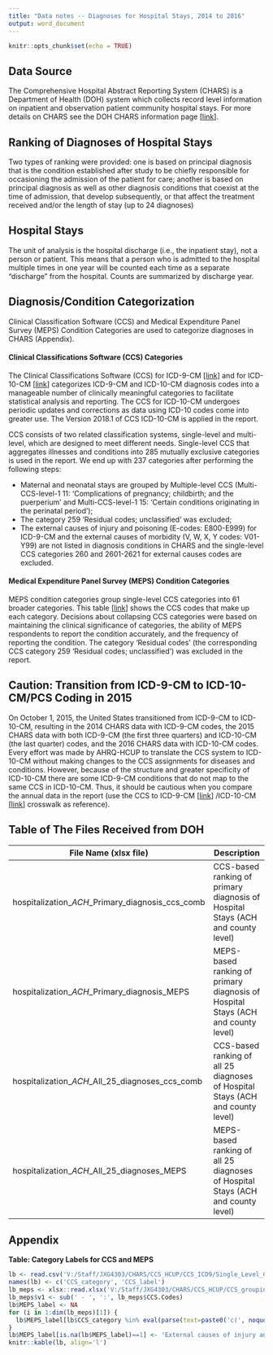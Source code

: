 ```yaml
---
title: "Data notes -- Diagnoses for Hospital Stays, 2014 to 2016"
output: word_document
---
```


```r
knitr::opts_chunk$set(echo = TRUE)
```

## Data Source
The Comprehensive Hospital Abstract Reporting System (CHARS) is a Department of Health (DOH) system which collects record level information on inpatient and observation patient community hospital stays. For more details on CHARS see the DOH CHARS information page [[link](https://www.doh.wa.gov/DataandStatisticalReports/HealthcareinWashington/HospitalandPatientData/HospitalDischargeDataCHARS)].

## Ranking of Diagnoses of Hospital Stays
Two types of ranking were provided: one is based on principal diagnosis that is the condition established after study to be chiefly responsible for occasioning the admission of the patient for care; another is based on  principal diagnosis as well as other diagnosis conditions that coexist at the time of admission, that develop subsequently, or that affect the treatment received and/or the length of stay (up to 24 diagnoses)

## Hospital Stays
The unit of analysis is the hospital discharge (i.e., the inpatient stay), not a person or patient. This means that a person who is admitted to the hospital multiple times in one year will be counted each time as a separate "discharge" from the hospital. Counts are summarized by discharge year. 

## Diagnosis/Condition Categorization
Clinical Classification Software (CCS) and Medical Expenditure Panel Survey (MEPS) Condition Categories are used to categorize diagnoses in CHARS (Appendix).

####  Clinical Classifications Software (CCS) Categories
The Clinical Classifications Software (CCS) for ICD-9-CM [[link](https://www.hcup-us.ahrq.gov/toolssoftware/ccs/ccs.jsp)] and for ICD-10-CM [[link](https://www.hcup-us.ahrq.gov/toolssoftware/ccs10/ccs10.jsp)] categorizes ICD-9-CM and ICD-10-CM diagnosis codes into a manageable number of clinically meaningful categories to facilitate statistical analysis and reporting. The CCS for ICD-10-CM undergoes periodic updates and corrections as data using ICD-10 codes come into greater use. The Version 2018.1 of CCS ICD-10-CM is applied in the report. 

CCS consists of two related classification systems, single-level and multi-level, which are designed to meet different needs. Single-level CCS that aggregates illnesses and conditions into 285 mutually exclusive categories is used in the report. We end up with 237 categories after performing the following steps:

* Maternal and neonatal stays are grouped by Multiple-level CCS  (Multi-CCS-level-1 11: 'Complications of pregnancy; childbirth; and the puerperium' and Multi-CCS-level-1 15: 'Certain conditions originating in the perinatal period');
* The category 259 'Residual codes; unclassified' was excluded;
* The external causes of injury and poisoning (E-codes: E800-E999) for ICD-9-CM and the external causes of morbidity (V, W, X, Y codes: V01-Y99) are not listed in diagnosis conditions in CHARS and the single-level CCS categories 260 and 2601-2621 for external causes codes are excluded.

####  Medical Expenditure Panel Survey (MEPS) Condition Categories
MEPS condition categories group single-level CCS categories into 61 broader categories. This table [[link](http://www.meps.ahrq.gov/mepsweb/data_stats/conditions.shtml)] shows the CCS codes that make up each category. Decisions about collapsing CCS categories were based on maintaining the clinical significance of categories, the ability of MEPS respondents to report the condition accurately, and the frequency of reporting the condition. The category 'Residual codes' (the corresponding CCS category 259 'Residual codes; unclassified') was excluded in the report.

## Caution: Transition from ICD-9-CM to ICD-10-CM/PCS Coding in 2015
On October 1, 2015, the United States transitioned from ICD-9-CM to ICD-10-CM, resulting in the 2014 CHARS data with ICD-9-CM codes, the 2015 CHARS data with both ICD-9-CM (the first three quarters) and ICD-10-CM (the last quarter) codes, and the 2016 CHARS data with ICD-10-CM codes. Every effort was made by AHRQ-HCUP to translate the CCS system to ICD-10-CM without making changes to the CCS assignments for diseases and conditions. However, because of the structure and greater specificity of ICD-10-CM there are some ICD-9-CM conditions that do not map to the same CCS in ICD-10-CM. Thus, it should be cautious when you compare the annual data in the report (use the CCS to ICD-9-CM [[link](https://www.hcup-us.ahrq.gov/toolssoftware/ccs/ccs.jsp)] /ICD-10-CM [[link](https://www.hcup-us.ahrq.gov/toolssoftware/ccs10/ccs10.jsp)] crosswalk as reference). 

## Table of The Files Received from DOH

| File Name (xlsx file)      | Description|
| -------------------------- | ------------------------------------------------ |
|hospitalization_*ACH*_Primary_diagnosis_ccs_comb | CCS-based ranking of primary diagnosis of Hospital Stays (ACH and county level) |
|hospitalization_*ACH*_Primary_diagnosis_MEPS | MEPS-based ranking of primary diagnosis of Hospital Stays (ACH and county level) |
|hospitalization_*ACH*_All_25_diagnoses_ccs_comb | CCS-based ranking of all 25 diagnoses of Hospital Stays (ACH and county level) |
|hospitalization_*ACH*_All_25_diagnoses_MEPS | MEPS-based ranking of all 25 diagnoses of Hospital Stays (ACH and county level) |


## Appendix

**Table: Category Labels for CCS and MEPS**
```r
lb <- read.csv('V:/Staff/JXG4303/CHARS/CCS_HCUP/CCS_ICD9/Single_Level_CCS_2015/dxlabel 2015.csv', skip=4, header=F, stringsAsFactors = F)
names(lb) <- c('CCS_category', 'CCS_label')
lb_meps <- xlsx::read.xlsx('V:/Staff/JXG4303/CHARS/CCS_HCUP/CCS_grouping_MEPS_AHRQ_2007.xlsx', sheetIndex = 1, stringsAsFactors=FALSE)
lb_meps$v1 <- sub(' - ', ':', lb_meps$CCS.Codes)
lb$MEPS_label <- NA
for (i in 1:dim(lb_meps)[1]) {
  lb$MEPS_label[lb$CCS_category %in% eval(parse(text=paste0('c(', noquote(lb_meps$v1[i]),')')))] <- lb_meps$Condition.Category[i]
}
lb$MEPS_label[is.na(lb$MEPS_label)==1] <- 'External causes of injury and poisoning'
knitr::kable(lb, align='l')
```


